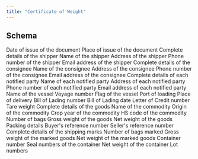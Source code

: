 ---
title: "Certificate of Weight"
---

## Schema

<ParamField path="document.dateOfIssue" type="string">
  Date of issue of the document
</ParamField>

<ParamField path="document.placeOfIssue" type="string">
  Place of issue of the document
</ParamField>

<ParamField path="shipper.fullInformation" type="string">
  Complete details of the shipper
</ParamField>

<ParamField path="shipper.name" type="string">
  Name of the shipper
</ParamField>

<ParamField path="shipper.address" type="string">
  Address of the shipper
</ParamField>

<ParamField path="shipper.contactDetails.phone" type="string">
  Phone number of the shipper
</ParamField>

<ParamField path="shipper.contactDetails.email" type="string">
  Email address of the shipper
</ParamField>

<ParamField path="consignee.fullInformation" type="string">
  Complete details of the consignee
</ParamField>

<ParamField path="consignee.name" type="string">
  Name of the consignee
</ParamField>

<ParamField path="consignee.address" type="string">
  Address of the consignee
</ParamField>

<ParamField path="consignee.contactDetails.phone" type="string">
  Phone number of the consignee
</ParamField>

<ParamField path="consignee.contactDetails.email" type="string">
  Email address of the consignee
</ParamField>

<ParamField path="notifyParties[].fullInformation" type="string">
  Complete details of each notified party
</ParamField>

<ParamField path="notifyParties[].name" type="string">
  Name of each notified party
</ParamField>

<ParamField path="notifyParties[].address" type="string">
  Address of each notified party
</ParamField>

<ParamField path="notifyParties[].contactDetails.phone" type="string">
  Phone number of each notified party
</ParamField>

<ParamField path="notifyParties[].contactDetails.email" type="string">
  Email address of each notified party
</ParamField>

<ParamField path="vesselDetails.vesselName" type="string">
  Name of the vessel
</ParamField>

<ParamField path="vesselDetails.voyageNumber" type="string">
  Voyage number
</ParamField>

<ParamField path="vesselDetails.flag" type="string">
  Flag of the vessel
</ParamField>

<ParamField path="portOfLoading" type="string">
  Port of loading
</ParamField>

<ParamField path="placeOfDelivery" type="string">
  Place of delivery
</ParamField>

<ParamField path="billOfLading.number" type="string">
  Bill of Lading number
</ParamField>

<ParamField path="billOfLading.date" type="string">
  Bill of Lading date
</ParamField>

<ParamField path="lcNumber" type="string">
  Letter of Credit number
</ParamField>

<ParamField path="tareWeight" type="number">
  Tare weight
</ParamField>

<ParamField path="descriptionOfGoods[].fullInformation" type="string">
  Complete details of the goods
</ParamField>

<ParamField path="descriptionOfGoods[].commodity.name" type="string">
  Name of the commodity
</ParamField>

<ParamField path="descriptionOfGoods[].commodity.origin" type="string">
  Origin of the commodity
</ParamField>

<ParamField path="descriptionOfGoods[].commodity.cropYear" type="string">
  Crop year of the commodity
</ParamField>

<ParamField path="descriptionOfGoods[].commodity.hsCode" type="string">
  HS code of the commodity
</ParamField>

<ParamField path="descriptionOfGoods[].bags" type="number">
  Number of bags
</ParamField>

<ParamField path="descriptionOfGoods[].grossWeight" type="number">
  Gross weight of the goods
</ParamField>

<ParamField path="descriptionOfGoods[].netWeight" type="number">
  Net weight of the goods
</ParamField>

<ParamField path="descriptionOfGoods[].packing" type="string">
  Packing details
</ParamField>

<ParamField path="buyersReferenceNumber" type="string">
  Buyer's reference number
</ParamField>

<ParamField path="sellersReferenceNumber" type="string">
  Seller's reference number
</ParamField>

<ParamField path="shippingMarks[].fullInformation" type="string">
  Complete details of the shipping marks
</ParamField>

<ParamField path="shippingMarks[].bags" type="number">
  Number of bags marked
</ParamField>

<ParamField path="shippingMarks[].grossWeight" type="number">
  Gross weight of the marked goods
</ParamField>

<ParamField path="shippingMarks[].netWeight" type="number">
  Net weight of the marked goods
</ParamField>

<ParamField path="containers[].containerNumber" type="string">
  Container number
</ParamField>

<ParamField path="containers[].sealNumbers" type="array">
  Seal numbers of the container
</ParamField>

<ParamField path="containers[].netWeight" type="number">
  Net weight of the container
</ParamField>

<ParamField path="lotNumbers" type="array">
  Lot numbers
</ParamField>
